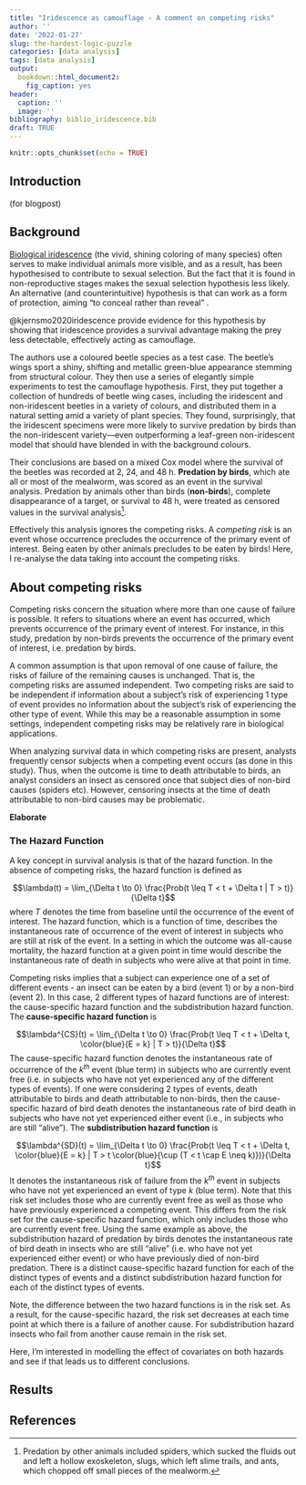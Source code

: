 ```yaml
---
title: "Iridescence as camouflage - A comment on competing risks"
author: ''
date: '2022-01-27'
slug: the-hardest-logic-puzzle
categories: [data analysis]
tags: [data analysis]
output: 
  bookdown::html_document2: 
    fig_caption: yes
header:
  caption: ''
  image: ''
bibliography: biblio_iridescence.bib  
draft: TRUE
---
```


```r
knitr::opts_chunk$set(echo = TRUE)
```

## Introduction


(for blogpost)


## Background
[Biological iridescence](https://en.wikipedia.org/wiki/Iridescence) (the vivid, shining coloring of many species) often serves to make individual animals more visible, and as a result, has been hypothesised to contribute to sexual selection. But the fact that it is found in non-reproductive stages makes the sexual selection hypothesis less likely. An alternative (and counterintuitive) hypothesis is that can work as a form of protection, aiming “to conceal rather than reveal” . 

@kjernsmo2020iridescence provide evidence for this hypothesis by showing that iridescence provides a survival advantage making the prey less detectable, effectively acting as camouflage. 

The authors use a coloured beetle species as a test case. The beetle’s wings sport a shiny, shifting and metallic green-blue appearance stemming from structural colour. They then use a series of elegantly simple experiments to test the camouflage hypothesis. First, they put together a collection of hundreds of beetle wing cases, including the iridescent and non-iridescent beetles in a variety of colours, and distributed them in a natural setting amid a variety of plant species. They found, surprisingly, that the iridescent specimens were more likely to survive predation by birds than the non-iridescent variety—even outperforming a leaf-green non-iridescent model that should have blended in with the background colours.

Their conclusions are based on a mixed Cox model where the survival of the beetles was recorded at 2, 24, and 48 h. **Predation by birds**, which ate all or most of the mealworm, was scored as an event in the survival analysis. Predation by animals other than birds (**non-birds**), complete disappearance of a target, or survival to 48 h, were treated as censored values in the survival analysis[^1]. 

[^1]: Predation by other animals included spiders, which sucked the fluids out and left a hollow exoskeleton, slugs, which left slime trails, and ants, which chopped off small pieces of the mealworm. 

Effectively this analysis ignores the competing risks. A *competing risk* is an event whose occurrence precludes the occurrence of the primary event of interest. Being eaten by other animals precludes to be eaten by birds! 
Here, I re-analyse the data taking into account the competing risks.

## About competing risks
Competing risks concern the situation where more than one cause of failure is possible. It refers to situations where an event has occurred, which prevents occurrence of the primary event of interest. For instance, in this study, predation by non-birds prevents the occurrence of the primary event of interest, i.e. predation by birds. 

A common assumption is that upon removal of one cause of failure, the risks of failure of the remaining causes is unchanged. That is, the competing risks are assumed independent. Two competing risks are said to be independent if information about a subject’s risk of experiencing 1 type of event provides no information about the subject’s risk of experiencing the other type of event. While this may be a reasonable assumption in some settings, independent competing risks may be relatively rare in biological applications.

When analyzing survival data in which competing risks are present, analysts frequently censor subjects when a competing event occurs (as done in this study). Thus, when the outcome is time to death attributable to birds, an analyst considers an insect as censored once that subject dies of non-bird causes (spiders etc). However, censoring insects at the time of death attributable to non-bird causes may be problematic.

**Elaborate**

### The Hazard Function
A key concept in survival analysis is that of the hazard function. In the absence of competing risks, the hazard function is defined as

$$\lambda(t) = \lim_{\Delta t \to 0} \frac{Prob(t \leq  T < t + \Delta t | T > t)}{\Delta t}$$
where $T$ denotes the time from baseline until the occurrence of the event of interest. The hazard function, which is a function of time, describes the instantaneous rate of occurrence of the event of interest in subjects who are still at risk of the event. In a setting in which the outcome was all-cause mortality, the hazard function at a given point in time would describe the instantaneous rate of death in subjects who were alive at that point in time. 

Competing risks implies that a subject can experience one of a set of different events - an insect can be eaten by a bird (event 1) or by a non-bird (event 2). In this case, 2 different types of hazard functions are of interest: the cause-specific hazard function and the subdistribution hazard function. The **cause-specific hazard function** is 

$$\lambda^{CS}(t) = \lim_{\Delta t \to 0} \frac{Prob(t \leq  T < t + \Delta t, \color{blue}{E = k} | T > t)}{\Delta t}$$
The cause-specific hazard function denotes the instantaneous rate of occurrence of the $k^{th}$ event (blue term) in subjects who are currently event free (i.e. in subjects who have not yet experienced any of the different types of events). If one were considering 2 types of events, death attributable to birds and death attributable to non-birds, then the cause-specific hazard of bird death denotes the instantaneous rate of bird death in subjects who have not yet experienced either event (i.e., in subjects who are still "alive"). The **subdistribution hazard function** is 

$$\lambda^{SD}(t) = \lim_{\Delta t \to 0} \frac{Prob(t \leq  T < t + \Delta t, \color{blue}{E = k} | T > t \color{blue}{\cup (T < t \cap E \neq k)})}{\Delta t}$$
It denotes the instantaneous risk of failure from the $k^{th}$ event in subjects who have not yet experienced an event of type $k$ (blue term). Note that this risk set includes those who are currently event free as well as those who have previously experienced a competing event. This differs from the risk set for the cause-specific hazard function, which only includes those who are currently event free. Using the same example as above, the subdistribution hazard of predation by birds denotes the instantaneous rate of bird death in insects who are still "alive" (i.e. who have not yet experienced either event) or who have previously died of non-bird predation. There is a distinct cause-specific hazard function for each of the distinct types of events and a distinct subdistribution hazard function for each of the distinct types of events.

Note, the difference between the two hazard functions is in the risk set. As a result, for the cause-specific hazard, the risk set decreases at each time point at which there is a failure of another cause. For subdistribution hazard insects who fail from another cause remain in the risk set.

Here, I'm interested in modelling the effect of covariates on both hazards and see if that leads us to different conclusions. 

## Results


## References

